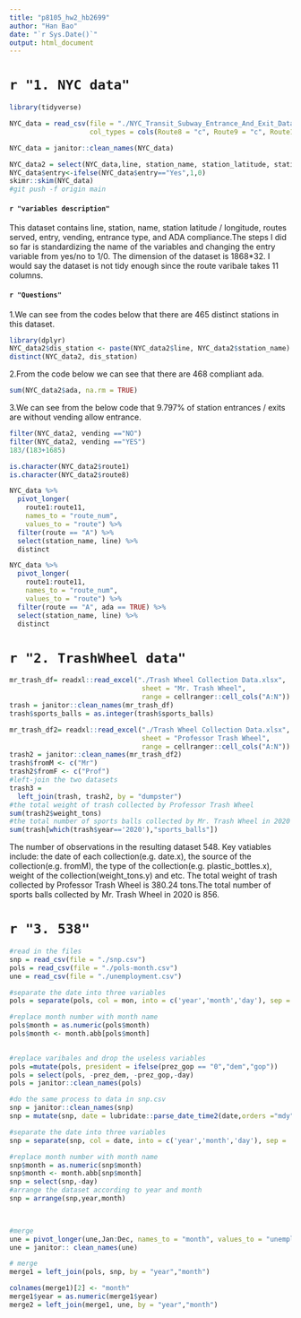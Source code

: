 ```yaml
---
title: "p8105_hw2_hb2699"
author: "Han Bao"
date: "`r Sys.Date()`"
output: html_document
---
```

# `r "1. NYC data"`
```r
library(tidyverse)
```
```r
NYC_data = read_csv(file = "./NYC_Transit_Subway_Entrance_And_Exit_Data.csv",
                    col_types = cols(Route8 = "c", Route9 = "c", Route10 = "c", Route11 = "c"))

NYC_data = janitor::clean_names(NYC_data)
```


```r
NYC_data2 = select(NYC_data,line, station_name, station_latitude, station_longitude,entry, vending, entrance_type,ada, route1:route11)
NYC_data$entry<-ifelse(NYC_data$entry=="Yes",1,0)
skimr::skim(NYC_data)
#git push -f origin main
```



#### `r "variables description"`
This dataset contains line, station, name, station latitude / longitude, routes served, entry, vending, entrance type, and ADA compliance.The steps I did so far is standardizing the name of the variables and changing the entry variable from yes/no to 1/0. The dimension of the dataset is 1868*32. I would say the dataset is not tidy enough since the route varibale takes 11 columns.

#### `r "Questions"`
1.We can see from the codes below that there are 465 distinct stations in this dataset.

```r
library(dplyr)
NYC_data2$dis_station <- paste(NYC_data2$line, NYC_data2$station_name)
distinct(NYC_data2, dis_station)
```
2.From the code below we can see that there are 468 compliant ada.
```r
sum(NYC_data2$ada, na.rm = TRUE)
```
3.We can see from the below code that 9.797% of station entrances / exits are without vending allow entrance.
```r
filter(NYC_data2, vending =="NO")
filter(NYC_data2, vending =="YES")
183/(183+1685)
```
```r
is.character(NYC_data2$route1)
is.character(NYC_data2$route8)
```

```r
NYC_data %>% 
  pivot_longer(
    route1:route11,
    names_to = "route_num",
    values_to = "route") %>% 
  filter(route == "A") %>% 
  select(station_name, line) %>% 
  distinct

NYC_data %>% 
  pivot_longer(
    route1:route11,
    names_to = "route_num",
    values_to = "route") %>% 
  filter(route == "A", ada == TRUE) %>% 
  select(station_name, line) %>% 
  distinct
```
# `r "2. TrashWheel data"`
```r
mr_trash_df= readxl::read_excel("./Trash Wheel Collection Data.xlsx", 
                                 sheet = "Mr. Trash Wheel",
                                 range = cellranger::cell_cols("A:N"))
trash = janitor::clean_names(mr_trash_df)
trash$sports_balls = as.integer(trash$sports_balls)
```
```r
mr_trash_df2= readxl::read_excel("./Trash Wheel Collection Data.xlsx", 
                                 sheet = "Professor Trash Wheel",
                                 range = cellranger::cell_cols("A:N"))
trash2 = janitor::clean_names(mr_trash_df2)
trash$fromM <- c("Mr")
trash2$fromF <- c("Prof")
#left-join the two datasets
trash3 = 
  left_join(trash, trash2, by = "dumpster")
#the total weight of trash collected by Professor Trash Wheel
sum(trash2$weight_tons)
#the total number of sports balls collected by Mr. Trash Wheel in 2020
sum(trash[which(trash$year=='2020'),"sports_balls"])
```

The number of observations in the resulting dataset 548. Key vatiables include: the date of each collection(e.g. date.x), the source of the collection(e.g. fromM), the type of the collection(e.g. plastic_bottles.x), weight of the collection(weight_tons.y) and etc. The total weight of trash collected by Professor Trash Wheel is 380.24 tons.The total number of sports balls collected by Mr. Trash Wheel in 2020 is 856.

# `r "3. 538"`
```r
#read in the files
snp = read_csv(file = "./snp.csv")
pols = read_csv(file = "./pols-month.csv")
une = read_csv(file = "./unemployment.csv")
```
```r
#separate the date into three variables
pols = separate(pols, col = mon, into = c('year','month','day'), sep = '-')
```
```r
#replace month number with month name
pols$month = as.numeric(pols$month)
pols$month <- month.abb[pols$month]
 
```
```r
#replace varibales and drop the useless variables
pols =mutate(pols, president = ifelse(prez_gop == "0","dem","gop"))
pols = select(pols, -prez_dem, -prez_gop,-day)
pols = janitor::clean_names(pols)
```
```r
#do the same process to data in snp.csv
snp = janitor::clean_names(snp)
snp = mutate(snp, date = lubridate::parse_date_time2(date,orders ="mdy", cutoff_2000 = 23))
```
```r
#separate the date into three variables
snp = separate(snp, col = date, into = c('year','month','day'), sep = '-')
```
```r
#replace month number with month name
snp$month = as.numeric(snp$month)
snp$month <- month.abb[snp$month]
snp = select(snp,-day)
#arrange the dataset according to year and month
snp = arrange(snp,year,month)

 
```
```r
#merge 
une = pivot_longer(une,Jan:Dec, names_to = "month", values_to = "unemployment_rate") 
une = janitor:: clean_names(une)
```
```r
# merge 
merge1 = left_join(pols, snp, by = "year","month")
```
```r
colnames(merge1)[2] <- "month"
merge1$year = as.numeric(merge1$year)
merge2 = left_join(merge1, une, by = "year","month")
```







